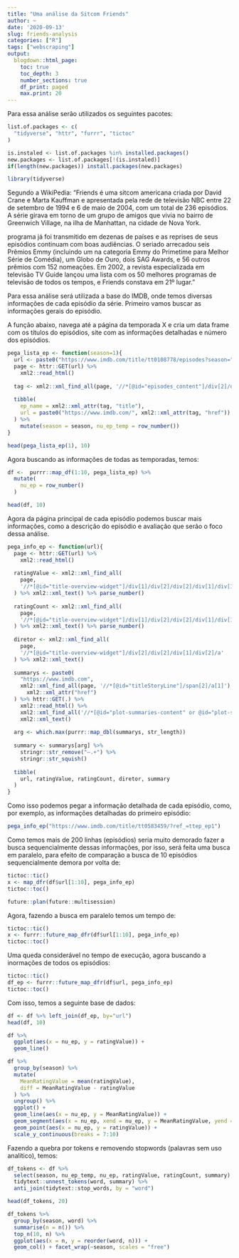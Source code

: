 ```yaml
---
title: "Uma análise da Sitcom Friends"
author: ~
date: '2020-09-13'
slug: friends-analysis
categories: ["R"]
tags: ["webscraping"]
output:
  blogdown::html_page:
    toc: true
    toc_depth: 3
    number_sections: true
    df_print: paged
    max.print: 20
---
```


Para essa análise serão utilizados os seguintes pacotes:

```r
list.of.packages <- c(
  "tidyverse", "httr", "furrr", "tictoc"
)

is.instaled <- list.of.packages %in% installed.packages()
new.packages <- list.of.packages[!(is.instaled)]
if(length(new.packages)) install.packages(new.packages)

library(tidyverse)
```

Segundo a WikiPedia: "Friends é uma sitcom americana criada por David Crane e 
Marta Kauffman e apresentada pela rede de televisão NBC entre 22 de setembro 
de 1994 e 6 de maio de 2004, com um total de 236 episódios. A série girava em 
torno de um grupo de amigos que vivia no bairro de Greenwich Village, na ilha 
de Manhattan, na cidade de Nova York.

programa já foi transmitido em dezenas de países e as reprises de seus 
episódios continuam com boas audiências. O seriado arrecadou seis Prêmios 
Emmy (incluindo um na categoria Emmy do Primetime para Melhor Série de 
Comédia), um Globo de Ouro, dois SAG Awards, e 56 outros prêmios com 152 
nomeações. Em 2002, a revista especializada em televisão TV Guide lançou uma 
lista com os 50 melhores programas de televisão de todos os tempos, e Friends 
constava em 21º lugar."

Para essa análise será utilizada a base do IMDB, onde temos diversas informações
de cada episódio da série. Primeiro vamos buscar as informações gerais do 
episódio.

A função abaixo, navega até a página da temporada X e cria um data frame com os 
títulos do episódios, site com as informações detalhadas e número dos episódios.

```r
pega_lista_ep <- function(season=1){
  url <- paste0("https://www.imdb.com/title/tt0108778/episodes?season=", season)
  page <- httr::GET(url) %>% 
    xml2::read_html()
  
  tag <- xml2::xml_find_all(page, '//*[@id="episodes_content"]/div[2]/div[2]/div/div[2]/strong/a')
  
  tibble(
    ep_name = xml2::xml_attr(tag, "title"),
    url = paste0("https://www.imdb.com/", xml2::xml_attr(tag, "href"))
  ) %>% 
    mutate(season = season, nu_ep_temp = row_number())
}

head(pega_lista_ep(1), 10)
```

Agora buscando as informações de todas as temporadas, temos:

```r
df <-  purrr::map_df(1:10, pega_lista_ep) %>% 
  mutate(
    nu_ep = row_number()
  )

head(df, 10)
```

Agora da página principal de cada episódio podemos buscar mais informações, como
a descrição do episódio e avaliação que serão o foco dessa análise.

```r
pega_info_ep <- function(url){
  page <- httr::GET(url) %>% 
    xml2::read_html() 
  
  ratingValue <- xml2::xml_find_all(
    page,
    '//*[@id="title-overview-widget"]/div[1]/div[2]/div[2]/div[1]/div[1]/div[1]/strong/span'
  ) %>% xml2::xml_text() %>% parse_number()
  
  ratingCount <- xml2::xml_find_all(
    page,
    '//*[@id="title-overview-widget"]/div[1]/div[2]/div[2]/div[1]/div[1]/a/span'
  ) %>% xml2::xml_text() %>% parse_number()
  
  diretor <- xml2::xml_find_all(
    page,
    '//*[@id="title-overview-widget"]/div[2]/div[2]/div[1]/div[2]/a'
  ) %>% xml2::xml_text()
  
  summarys <- paste0(
    "https://www.imdb.com",
    xml2::xml_find_all(page, '//*[@id="titleStoryLine"]/span[2]/a[1]') %>% 
      xml2::xml_attr("href")
  ) %>% httr::GET(.) %>% 
    xml2::read_html() %>% 
    xml2::xml_find_all('//*[@id="plot-summaries-content" or @id="plot-synopsis-content"]/li') %>% 
    xml2::xml_text()
  
  arg <- which.max(purrr::map_dbl(summarys, str_length))
  
  summary <- summarys[arg] %>% 
    stringr::str_remove("—.+") %>% 
    stringr::str_squish()
  
  tibble(
    url, ratingValue, ratingCount, diretor, summary
  )
}
```

Como isso podemos pegar a informação detalhada de cada episódio, como, por 
exemplo, as informações detalhadas do primeiro episódio:

```r
pega_info_ep("https://www.imdb.com/title/tt0583459/?ref_=ttep_ep1")
```

Como temos mais de 200 linhas (episódios) seria muito demorado fazer a busca 
sequencialmente dessas informações, por isso, será feita uma busca em paralelo, 
para efeito de comparação a busca de 10 episódios sequencialmente demora por 
volta de:

```r
tictoc::tic()
x <- map_dfr(df$url[1:10], pega_info_ep)
tictoc::toc()
```
```r
future::plan(future::multisession)
```

Agora, fazendo a busca em paralelo temos um tempo de:

```r
tictoc::tic()
x <- furrr::future_map_dfr(df$url[1:10], pega_info_ep)
tictoc::toc()
```

Uma queda considerável no tempo de execução, agora buscando a inormações de 
todos os episódios:

```r
tictoc::tic()
df_ep <- furrr::future_map_dfr(df$url, pega_info_ep)
tictoc::toc()
```

Com isso, temos a seguinte base de dados:

```r
df <- df %>% left_join(df_ep, by="url")
head(df, 10)
```



```r
df %>% 
  ggplot(aes(x = nu_ep, y = ratingValue)) +
  geom_line()
```

```r
df %>% 
  group_by(season) %>% 
  mutate(
    MeanRatingValue = mean(ratingValue),
    diff = MeanRatingValue - ratingValue
  ) %>% 
  ungroup() %>% 
  ggplot() + 
  geom_line(aes(x = nu_ep, y = MeanRatingValue)) + 
  geom_segment(aes(x = nu_ep, xend = nu_ep, y = MeanRatingValue, yend = ratingValue)) +
  geom_point(aes(x = nu_ep, y = ratingValue)) +
  scale_y_continuous(breaks = 7:10)
```

Fazendo a quebra por tokens e removendo stopwords (palavras sem uso analítico), 
temos:

```r
df_tokens <- df %>% 
  select(season, nu_ep_temp, nu_ep, ratingValue, ratingCount, summary) %>% 
  tidytext::unnest_tokens(word, summary) %>% 
  anti_join(tidytext::stop_words, by = "word")

head(df_tokens, 20)
```

```r
df_tokens %>% 
  group_by(season, word) %>% 
  summarise(n = n()) %>% 
  top_n(10, n) %>% 
  ggplot(aes(x = n, y = reorder(word, n))) +
  geom_col() + facet_wrap(~season, scales = "free")
```







